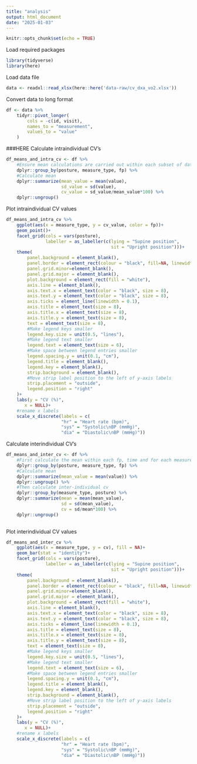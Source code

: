 ```yaml
---
title: "analysis"
output: html_document
date: "2025-01-03"
---
```


```r
knitr::opts_chunk$set(echo = TRUE)
```

Load required packages
```r
library(tidyverse)
library(here)
```

Load data file
```r
data <- readxl::read_xlsx(here::here('data-raw/cv_dxa_vo2.xlsx'))
```

Convert data to long format
```r
df <- data %>% 
    tidyr::pivot_longer(
        cols = -c(id, visit),
        names_to = "measurement",
        values_to = "value"
    )
```

###HERE
Calculate intraindividual CV's
```r
df_means_and_intra_cv <- df %>% 
    #Ensure mean calculations are carried out within each subset of data
    dplyr::group_by(posture, measure_type, fp) %>% 
    #Calculate mean
    dplyr::summarize(mean_value = mean(value),
                     sd_value = sd(value),
                     cv_value = sd_value/mean_value*100) %>% 
    dplyr::ungroup()

```

Plot intraindividual CV values
```r
df_means_and_intra_cv %>% 
    ggplot(aes(x = measure_type, y = cv_value, color = fp))+
    geom_point()+
    facet_grid(cols = vars(posture),
               labeller = as_labeller(c(lying = "Supine position",
                                        sit = "Upright position")))+
    theme(
        panel.background = element_blank(),
        panel.border = element_rect(colour = "black", fill=NA, linewidth = 0.1),
        panel.grid.minor=element_blank(),
        panel.grid.major = element_blank(),
        plot.background = element_rect(fill = "white"),
        axis.line = element_blank(),
        axis.text.x = element_text(color = "black", size = 8),
        axis.text.y = element_text(color = "black", size = 8),
        axis.ticks = element_line(linewidth = 0.1),
        axis.title = element_text(size = 8),
        axis.title.x = element_text(size = 8),
        axis.title.y = element_text(size = 8),
        text = element_text(size = 8),
        #Make legend keys smaller
        legend.key.size = unit(0.5, "lines"),
        #Make legend text smaller
        legend.text = element_text(size = 6), 
        #Make space between legend entries smaller
        legend.spacing.y = unit(0.1, "cm"),
        legend.title = element_blank(),
        legend.key = element_blank(),
        strip.background = element_blank(),
        #Move strip label position to the left of y-axis labels
        strip.placement = "outside",
        legend.position = "right"
    )+
    labs(y = "CV (%)",
       x = NULL)+
    #rename x labels
    scale_x_discrete(labels = c(
                     "hr" = "Heart rate (bpm)",
                     "sys" = "Systolic\nBP (mmHg)",
                     "dia" = "Diastolic\nBP (mmHg)"))
```

Calculate interindividual CV's
```r
df_means_and_inter_cv <- df %>% 
    #First calculate the mean within each fp, time and for each measure type
    dplyr::group_by(posture, measure_type, fp) %>% 
    #Calculate mean
    dplyr::summarize(mean_value = mean(value)) %>% 
    dplyr::ungroup() %>% 
    #Then calculate inter-individual cv
    dplyr::group_by(measure_type, posture) %>% 
    dplyr::summarize(mean = mean(mean_value),
                     sd = sd(mean_value),
                     cv = sd/mean*100) %>% 
    dplyr::ungroup()
    
```

Plot interindividual CV values
```r
df_means_and_inter_cv %>% 
    ggplot(aes(x = measure_type, y = cv), fill = NA)+
    geom_bar(stat = "identity")+
    facet_grid(cols = vars(posture),
               labeller = as_labeller(c(lying = "Supine position",
                                        sit = "Upright position")))+
    theme(
        panel.background = element_blank(),
        panel.border = element_rect(colour = "black", fill=NA, linewidth = 0.1),
        panel.grid.minor=element_blank(),
        panel.grid.major = element_blank(),
        plot.background = element_rect(fill = "white"),
        axis.line = element_blank(),
        axis.text.x = element_text(color = "black", size = 8),
        axis.text.y = element_text(color = "black", size = 8),
        axis.ticks = element_line(linewidth = 0.1),
        axis.title = element_text(size = 8),
        axis.title.x = element_text(size = 8),
        axis.title.y = element_text(size = 8),
        text = element_text(size = 8),
        #Make legend keys smaller
        legend.key.size = unit(0.5, "lines"),
        #Make legend text smaller
        legend.text = element_text(size = 6), 
        #Make space between legend entries smaller
        legend.spacing.y = unit(0.1, "cm"),
        legend.title = element_blank(),
        legend.key = element_blank(),
        strip.background = element_blank(),
        #Move strip label position to the left of y-axis labels
        strip.placement = "outside",
        legend.position = "right"
    )+
    labs(y = "CV (%)",
       x = NULL)+
    #rename x labels
    scale_x_discrete(labels = c(
                     "hr" = "Heart rate (bpm)",
                     "sys" = "Systolic\nBP (mmHg)",
                     "dia" = "Diastolic\nBP (mmHg)"))
```
